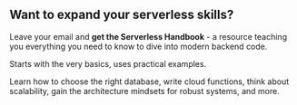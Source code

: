 ## Want to expand your serverless skills?

Leave your email and **get the Serverless Handbook** - a resource teaching you everything you need to know to dive into modern backend code.

Starts with the very basics, uses practical examples.

Learn how to choose the right database, write cloud functions, think about scalability, gain the architecture mindsets for robust systems, and more.
